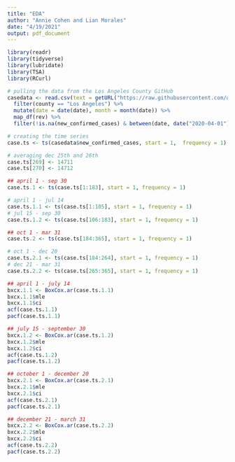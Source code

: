 ```yaml
---
title: "EDA"
author: "Annie Cohen and Lian Morales"
date: "4/19/2021"
output: pdf_document
---
```


```r
library(readr)
library(tidyverse)
library(lubridate)
library(TSA)
library(RCurl)
```

```r
# pulling the data from the Los Angeles County GitHub
casedata <- read.csv(text = getURL("https://raw.githubusercontent.com/datadesk/california-coronavirus-data/master/latimes-county-totals.csv")) %>%
  filter(county == "Los Angeles") %>%
  mutate(date = date(date), month = month(date)) %>%
  map_df(rev) %>%
  filter(!is.na(new_confirmed_cases) & between(date, date("2020-04-01"),date("2021-03-31")))

# creating the time series
case.ts <- ts(casedata$new_confirmed_cases, start = 1,  frequency = 1)

# averaging dec 25th and 26th
case.ts[269] <- 14711
case.ts[270] <- 14712

## april 1 - sep 30
case.ts.1 <- ts(case.ts[1:183], start = 1, frequency = 1)

# april 1 - jul 14
case.ts.1.1 <- ts(case.ts[1:105], start = 1, frequency = 1)
# jul 15 - sep 30
case.ts.1.2 <- ts(case.ts[106:183], start = 1, frequency = 1)

## oct 1 - mar 31
case.ts.2 <- ts(case.ts[184:365], start = 1, frequency = 1)

# oct 1 - dec 20
case.ts.2.1 <- ts(case.ts[184:264], start = 1, frequency = 1)
# dec 21 - mar 31
case.ts.2.2 <- ts(case.ts[265:365], start = 1, frequency = 1)

```

```r
## april 1 - july 14
bxcx.1.1 <- BoxCox.ar(case.ts.1.1)
bxcx.1.1$mle
bxcx.1.1$ci
acf(case.ts.1.1)
pacf(case.ts.1.1)

## july 15 - september 30
bxcx.1.2 <- BoxCox.ar(case.ts.1.2)
bxcx.1.2$mle
bxcx.1.2$ci
acf(case.ts.1.2)
pacf(case.ts.1.2)

## october 1 - december 20
bxcx.2.1 <- BoxCox.ar(case.ts.2.1)
bxcx.2.1$mle
bxcx.2.1$ci
acf(case.ts.2.1)
pacf(case.ts.2.1)

## december 21 - march 31
bxcx.2.2 <- BoxCox.ar(case.ts.2.2)
bxcx.2.2$mle
bxcx.2.2$ci
acf(case.ts.2.2)
pacf(case.ts.2.2)
```

